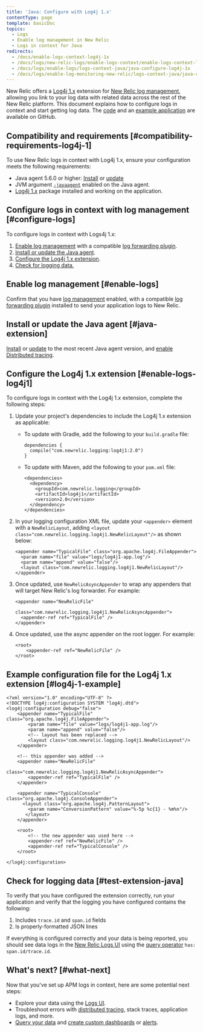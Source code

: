 ```yaml
---
title: 'Java: Configure with Log4j 1.x'
contentType: page
template: basicDoc
topics:
  - Logs
  - Enable log management in New Relic
  - Logs in context for Java
redirects:
  - /docs/enable-logs-context-log4j-1x
  - /docs/logs/new-relic-logs/enable-logs-context/enable-logs-context-log4j-1x
  - /docs/logs/enable-logs/logs-context-java/java-configure-log4j-1x
  - /docs/logs/enable-log-monitoring-new-relic/logs-context-java/java-configure-log4j-1x
---
```


New Relic offers a [Log4j 1.x](https://logging.apache.org/log4j/1.2/) extension for [New Relic log management](https://docs.newrelic.com/docs/introduction-new-relic-logs), allowing you link to your log data with related data across the rest of the New Relic platform. This document explains how to configure logs in context and start getting log data. The [code](https://github.com/newrelic/java-log-extensions/tree/main/log4j1) and an [example application](https://github.com/newrelic/java-log-extensions/tree/main/examples/log4j1-app) are available on GitHub.

## Compatibility and requirements [#compatibility-requirements-log4j-1]

To use New Relic logs in context with Log4j 1.x, ensure your configuration meets the following requirements:

* Java agent 5.6.0 or higher: [Install](/docs/agents/java-agent/installation/install-java-agent) or [update](/docs/agents/java-agent/installation/update-java-agent)
* JVM argument [`-javaagent`](/docs/agents/java-agent/installation/include-java-agent-jvm-argument) enabled on the Java agent.
* [Log4j 1.x](https://logging.apache.org/log4j/1.2/) package installed and working on the application.

## Configure logs in context with log management [#configure-logs]

To configure logs in context with Logs4j 1.x:

1. [Enable log management](/docs/introduction-new-relic-logs) with a compatible [log forwarding plugin](/docs/logs/enable-logs/enable-logs/enable-new-relic-logs#enable-logs).
2. [Install or update the Java agent](#java-extension).
3. [Configure the Log4j 1.x extension](#enable-logs-log4j1).
4. [Check for logging data.](#test-extension-java)

## Enable log management [#enable-logs]

Confirm that you have [log management](/docs/introduction-new-relic-logs) enabled, with a compatible [log forwarding plugin](/docs/logs/enable-logs/enable-logs/enable-new-relic-logs#enable-logs) installed to send your application logs to New Relic.

## Install or update the Java agent [#java-extension]

[Install](/docs/agents/java-agent/installation/install-java-agent) or [update](/docs/agents/java-agent/installation/update-java-agent) to the most recent Java agent version, and [enable Distributed tracing](/docs/understand-dependencies/distributed-tracing/enable-configure/enable-distributed-tracing).

## Configure the Log4j 1.x extension [#enable-logs-log4j1]

To configure logs in context with the Log4j 1.x extension, complete the following steps:

1. Update your project's dependencies to include the Log4j 1.x extension as applicable:

   * To update with Gradle, add the following to your `build.gradle` file:

     ```
     dependencies {
       compile("com.newrelic.logging:log4j1:2.0")
     }
     ```
   * To update with Maven, add the following to your `pom.xml` file:

     ```
     <dependencies>
       <dependency>
         <groupId>com.newrelic.logging</groupId>
         <artifactId>log4j1</artifactId>
         <version>2.0</version>
       </dependency>
     </dependencies>
     ```
2. In your logging configuration XML file, update your `<appender>` element with a `NewRelicLayout`, adding `<layout class="com.newrelic.logging.log4j1.NewRelicLayout"/>` as shown below:

   ```
   <appender name="TypicalFile" class="org.apache.log4j.FileAppender">
     <param name="file" value="logs/log4j1-app.log"/>
     <param name="append" value="false"/>
     <layout class="com.newrelic.logging.log4j1.NewRelicLayout"/> 
   </appender>
   ```
3. Once updated, use `NewRelicAsyncAppender` to wrap any appenders that will target New Relic's log forwarder. For example:

   ```
   <appender name="NewRelicFile" 
             class="com.newrelic.logging.log4j1.NewRelicAsyncAppender">
     <appender-ref ref="TypicalFile" />
   </appender>
   ```
4. Once updated, use the async appender on the root logger. For example:

   ```
   <root>
       <appender-ref ref="NewRelicFile" />
   </root>
   ```

## Example configuration file for the Log4j 1.x extension [#log4j-1-example]

```
<?xml version="1.0" encoding="UTF-8" ?>
<!DOCTYPE log4j:configuration SYSTEM "log4j.dtd">
<log4j:configuration debug="false">
    <appender name="TypicalFile" class="org.apache.log4j.FileAppender">
        <param name="file" value="logs/log4j1-app.log"/>
        <param name="append" value="false"/>
        <!-- layout has been replaced -->
        <layout class="com.newrelic.logging.log4j1.NewRelicLayout"/>
    </appender>

    <!-- this appender was added -->
    <appender name="NewRelicFile" 
              class="com.newrelic.logging.log4j1.NewRelicAsyncAppender">
        <appender-ref ref="TypicalFile" />
    </appender>

    <appender name="TypicalConsole" class="org.apache.log4j.ConsoleAppender">
      <layout class="org.apache.log4j.PatternLayout"> 
        <param name="ConversionPattern" value="%-5p %c{1} - %m%n"/> 
       </layout> 
    </appender>

    <root>        ​
        <!-- the new appender was used here -->​​
        <appender-ref ref="NewRelicFile" />
        <appender-ref ref="TypicalConsole" />
    </root>

</log4j:configuration>
```

## Check for logging data [#test-extension-java]

To verify that you have configured the extension correctly, run your application and verify that the logging you have configured contains the following:

1. Includes `trace.id` and `span.id` fields
2. Is properly-formatted JSON lines

If everything is configured correctly and your data is being reported, you should see data logs in the [New Relic Logs UI](https://one.newrelic.com/launcher/logger.log-launcher) using the [query operator](/docs/new-relic-logs-query-syntax) `has: span.id/trace.id`.

## What's next? [#what-next]

Now that you've set up APM logs in context, here are some potential next steps:

* Explore your data using the [Logs UI](/docs/explore-your-data-new-relic-logs-ui).
* Troubleshoot errors with [distributed tracing](/docs/understand-dependencies/distributed-tracing/get-started/introduction-distributed-tracing), stack traces, application logs, and more.
* [Query your data](/docs/using-new-relic/data/understand-data/query-new-relic-data) and [create custom dashboards](/docs/dashboards/new-relic-one-dashboards/get-started/introduction-new-relic-one-dashboards) or [alerts](/docs/alerts/new-relic-alerts/configuring-alert-policies/create-edit-or-find-alert-policy).
